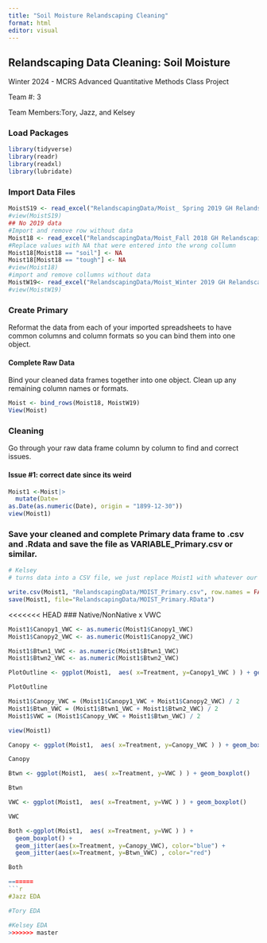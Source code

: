 ```yaml
---
title: "Soil Moisture Relandscaping Cleaning"
format: html
editor: visual
---
```


## Relandscaping Data Cleaning: Soil Moisture

Winter 2024 - MCRS Advanced Quantitative Methods Class Project

Team #: 3

Team Members:Tory, Jazz, and Kelsey

### Load Packages

```r
library(tidyverse)
library(readr)
library(readxl)
library(lubridate)

```

### Import Data Files

```r

MoistS19 <- read_excel("RelandscapingData/Moist_ Spring 2019 GH Relandscaping Soil Moisture Data.xlsx")
#view(MoistS19)
## No 2019 data
#Import and remove row without data
Moist18 <- read_excel("RelandscapingData/Moist_Fall 2018 GH Relandscaping Soil Moisture Data.xlsx", col_types = "text") %>% slice(-1)
#Replace values with NA that were entered into the wrong collumn
Moist18[Moist18 == "soil"] <- NA
Moist18[Moist18 == "tough"] <- NA
#view(Moist18)
#import and remove collumns without data
MoistW19<- read_excel("RelandscapingData/Moist_Winter 2019 GH Relandscaping Soil Moisture Data.xlsx", col_types ="text") %>% slice(-1,-4)
#view(MoistW19)

```

### Create Primary

Reformat the data from each of your imported spreadsheets to have common columns and column formats so you can bind them into one object.

#### Complete Raw Data

Bind your cleaned data frames together into one object. Clean up any remaining column names or formats.

```r
Moist <- bind_rows(Moist18, MoistW19)
View(Moist)
```

### Cleaning

Go through your raw data frame column by column to find and correct issues.

#### Issue #1: correct date since its weird

```r
Moist1 <-Moist|>
  mutate(Date=
as.Date(as.numeric(Date), origin = "1899-12-30"))
view(Moist1)
```

### Save your cleaned and complete Primary data frame to .csv and .Rdata and save the file as VARIABLE_Primary.csv or similar.

```r
# Kelsey 
# turns data into a CSV file, we just replace Moist1 with whatever our final data set is named 

write.csv(Moist1, "RelandscapingData/MOIST_Primary.csv", row.names = FALSE)
save(Moist1, file="RelandscapingData/MOIST_Primary.RData")
```

<<<<<<< HEAD
### Native/NonNative x VWC

```r
Moist1$Canopy1_VWC <- as.numeric(Moist1$Canopy1_VWC)
Moist1$Canopy2_VWC <- as.numeric(Moist1$Canopy2_VWC)

Moist1$Btwn1_VWC <- as.numeric(Moist1$Btwn1_VWC)
Moist1$Btwn2_VWC <- as.numeric(Moist1$Btwn2_VWC)

PlotOutline <- ggplot(Moist1,  aes( x=Treatment, y=Canopy1_VWC ) ) + geom_boxplot()

PlotOutline
```

```r
Moist1$Canopy_VWC = (Moist1$Canopy1_VWC + Moist1$Canopy2_VWC) / 2
Moist1$Btwn_VWC = (Moist1$Btwn1_VWC + Moist1$Btwn2_VWC) / 2
Moist1$VWC = (Moist1$Canopy_VWC + Moist1$Btwn_VWC) / 2

view(Moist1)
```

```r
Canopy <- ggplot(Moist1,  aes( x=Treatment, y=Canopy_VWC ) ) + geom_boxplot()

Canopy
```

```r
Btwn <- ggplot(Moist1,  aes( x=Treatment, y=VWC ) ) + geom_boxplot()

Btwn
```

```r
VWC <- ggplot(Moist1,  aes( x=Treatment, y=VWC ) ) + geom_boxplot()

VWC
```

```r
Both <-ggplot(Moist1,  aes( x=Treatment, y=VWC ) ) + 
  geom_boxplot() +
  geom_jitter(aes(x=Treatment, y=Canopy_VWC), color="blue") +
  geom_jitter(aes(x=Treatment, y=Btwn_VWC) , color="red")

Both

=======
```r
#Jazz EDA

```

```r
#Tory EDA
```

```r
#Kelsey EDA
>>>>>>> master
```
